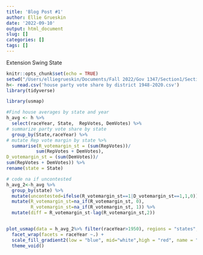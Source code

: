 ```yaml
---
title: 'Blog Post #1'
author: Ellie Grueskin
date: '2022-09-10'
output: html_document
slug: []
categories: []
tags: []
---
```


Extension Swing State
```r
knitr::opts_chunk$set(echo = TRUE)
setwd("/Users/elliegrueskin/Documents/Fall 2022/Gov 1347/Section1/Section Data")
h<- read.csv('house party vote share by district 1948-2020.csv')
library(tidyverse)

library(usmap)
```

```r

#Find house averages by state and year
h_avg <- h %>%
  select(raceYear, State,  RepVotes, DemVotes) %>%
# summarize party vote share by state
  group_by(State,raceYear) %>%
# mutate Rep vote margin by state %>%
  summarise(R_votemargin_st = (sum(RepVotes))/
           sum(RepVotes + DemVotes),
D_votemargin_st = (sum(DemVotes))/
sum(RepVotes + DemVotes)) %>%
rename(state = State)

# code na if uncontested
h_avg_2<-h_avg %>%
  group_by(state) %>%
  mutate(uncontested=ifelse(R_votemargin_st==1|D_votemargin_st==1,1,0))%>%
  mutate(R_votemargin_st=na_if(R_votemargin_st, 0),
         R_votemargin_st=na_if(R_votemargin_st, 1)) %>%
  mutate(diff = R_votemargin_st-lag(R_votemargin_st,2))


plot_usmap(data = h_avg_2%>% filter(raceYear>1950), regions = "states", values = "diff") +
  facet_wrap(facets = raceYear ~.) +
  scale_fill_gradient2(low = "blue", mid="white",high = "red", name = "Diff in GOP two-party 4-yr \n voteshare margin\n gray means uncontested or not available") +
  theme_void()
```

